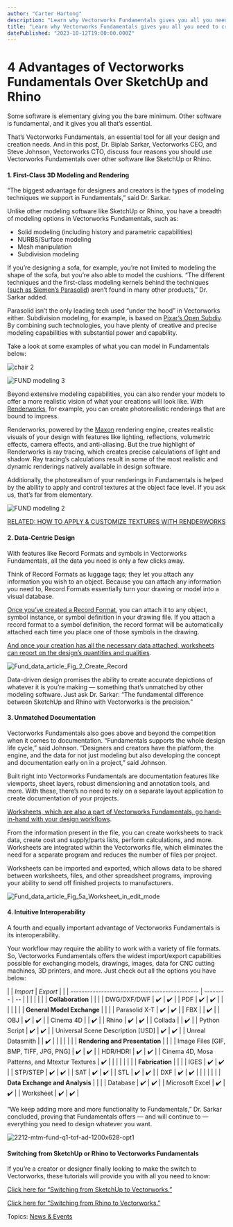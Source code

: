 ```yaml
---
author: "Carter Hartong"
description: "Learn why Vectorworks Fundamentals gives you all you need to create furniture, objects, and more. "
title: "Learn why Vectorworks Fundamentals gives you all you need to create furniture, objects, and more. " 
datePublished: "2023-10-12T19:00:00.000Z"
---
```

# 4 Advantages of Vectorworks Fundamentals Over SketchUp and Rhino

Some software is elementary giving you the bare minimum. Other software is fundamental, and it gives you all that’s essential.

That’s Vectorworks Fundamentals, an essential tool for all your design and creation needs. And in this post, Dr. Biplab Sarkar, Vectorworks CEO, and Steve Johnson, Vectorworks CTO, discuss four reasons you should use Vectorworks Fundamentals over other software like SketchUp or Rhino.

#### 1\. First-Class 3D Modeling and Rendering

“The biggest advantage for designers and creators is the types of modeling techniques we support in Fundamentals,” said Dr. Sarkar.

Unlike other modeling software like SketchUp or Rhino, you have a breadth of modeling options in Vectorworks Fundamentals, such as:

* Solid modeling (including history and parametric capabilities)
* NURBS/Surface modeling
* Mesh manipulation
* Subdivision modeling

If you’re designing a sofa, for example, you’re not limited to modeling the shape of the sofa, but you’re also able to model the cushions. “The different techniques and the first-class modeling kernels behind the techniques ([such as Siemen’s Parasolid](https://blogs.sw.siemens.com/plm-components/how-parasolid-helps-vectorworks-designers-make-limitless-designs/)) aren’t found in many other products,” Dr. Sarkar added.

Parasolid isn’t the only leading tech used “under the hood” in Vectorworks either. Subdivision modeling, for example, is based on [Pixar’s Open Subdiv](https://graphics.pixar.com/opensubdiv/overview.html). By combining such technologies, you have plenty of creative and precise modeling capabilities with substantial power and capability.

Take a look at some examples of what you can model in Fundamentals below:

![chair 2](https://blog.vectorworks.net/hs-fs/hubfs/Blog%20Images/230928_FUND%20Competitor%20Comparison/chair%202.png?width=1440&height=701&name=chair%202.png)

![FUND modeling 3](https://blog.vectorworks.net/hs-fs/hubfs/Blog%20Images/230928_FUND%20Competitor%20Comparison/FUND%20modeling%203.png?width=1440&height=800&name=FUND%20modeling%203.png)

Beyond extensive modeling capabilities, you can also render your models to offer a more realistic vision of what your creations will look like. With [Renderworks](../../../net/vectorworks/blog/renderworks-renderings-powered-by-maxon.html), for example, you can create photorealistic renderings that are bound to impress.

Renderworks, powered by the [Maxon](https://www.maxon.net/en/maxon-one-and-adobe-substance-3d?gclid=EAIaIQobChMIibD3uc3pgQMVFuXjBx3OYwCbEAAYASAAEgI2KfD%5FBwE) rendering engine, creates realistic visuals of your design with features like lighting, reflections, volumetric effects, camera effects, and anti-aliasing. But the true highlight of Renderworks is ray tracing, which creates precise calculations of light and shadow. Ray tracing’s calculations result in some of the most realistic and dynamic renderings natively available in design software.

Additionally, the photorealism of your renderings in Fundamentals is helped by the ability to apply and control textures at the object face level. If you ask us, that’s far from elementary. 

![FUND modeling 2](https://blog.vectorworks.net/hs-fs/hubfs/Blog%20Images/230928_FUND%20Competitor%20Comparison/FUND%20modeling%202.png?width=1440&height=800&name=FUND%20modeling%202.png)

[RELATED: HOW TO APPLY & CUSTOMIZE TEXTURES WITH RENDERWORKS](../../../net/vectorworks/blog/applying-customizing-textures-in-renderworks.html)

#### 2\. Data-Centric Design

With features like Record Formats and symbols in Vectorworks Fundamentals, all the data you need is only a few clicks away. 

Think of Record Formats as luggage tags; they let you attach any information you wish to an object. Because you can attach any information you need to, Record Formats essentially turn your drawing or model into a visual database.

[Once you’ve created a Record Format](https://app-help.vectorworks.net/2023/eng/VW2023%5FGuide/RecordsSchedules/Creating%20record%5Fformats.htm#:~:text=To%20create%20a%20new%20record,Record%20Format%20dialog%20box%20opens.), you can attach it to any object, symbol instance, or symbol definition in your drawing file. If you attach a record format to a symbol definition, the record format will be automatically attached each time you place one of those symbols in the drawing.

[And once your creation has all the necessary data attached, worksheets can report on the design’s quantities and qualities](../../../net/vectorworks/blog/limitless-data-driven-designs-in-vectorworks-fundamentals.html).

![Fund_data_article_Fig_2_Create_Record](https://blog.vectorworks.net/hs-fs/hubfs/Blog%20Images/230310_FUND%20Data/Fund_data_article_Fig_2_Create_Record.png?width=1440&height=751&name=Fund_data_article_Fig_2_Create_Record.png)

Data-driven design promises the ability to create accurate depictions of whatever it is you’re making — something that’s unmatched by other modeling software. Just ask Dr. Sarkar: “The fundamental difference between SketchUp and Rhino with Vectorworks is the precision.”

#### 3\. Unmatched Documentation

Vectorworks Fundamentals also goes above and beyond the competition when it comes to documentation. “Fundamentals supports the whole design life cycle,” said Johnson. “Designers and creators have the platform, the engine, and the data for not just modeling but also developing the concept and documentation early on in a project,” said Johnson.

Built right into Vectorworks Fundamentals are documentation features like viewports, sheet layers, robust dimensioning and annotation tools, and more. With these, there’s no need to rely on a separate layout application to create documentation of your projects. 

[Worksheets, which are also a part of Vectorworks Fundamentals, go hand-in-hand with your design workflows](https://app-help.vectorworks.net/2022/eng/VW2022%5FGuide/Worksheets/Worksheets.htm?rhhlterm=worksheets%20worksheet&rhsearch=worksheets). 

From the information present in the file, you can create worksheets to track data, create cost and supply/parts lists, perform calculations, and more. Worksheets are integrated within the Vectorworks file, which eliminates the need for a separate program and reduces the number of files per project. 

Worksheets can be imported and exported, which allows data to be shared between worksheets, files, and other spreadsheet programs, improving your ability to send off finished projects to manufacturers.

![Fund_data_article_Fig_5a_Worksheet_in_edit_mode](https://blog.vectorworks.net/hs-fs/hubfs/Blog%20Images/230310_FUND%20Data/Fund_data_article_Fig_5a_Worksheet_in_edit_mode.png?width=1440&height=562&name=Fund_data_article_Fig_5a_Worksheet_in_edit_mode.png)

#### 4\. Intuitive Interoperability

A fourth and equally important advantage of Vectorworks Fundamentals is its interoperability.

Your workflow may require the ability to work with a variety of file formats. So, Vectorworks Fundamentals offers the widest import/export capabilities possible for exchanging models, drawings, images, data for CNC cutting machines, 3D printers, and more. Just check out all the options you have below:

| |  _Import_                                    | _Export_ |    |
| ---------------------------------------------- | -------- | -- |
| |                                              |          |    |
| **Collaboration**                              |          |    |
| DWG/DXF/DWF                                    | ✔️       | ✔️ |
| PDF                                            | ✔️       | ✔️ |
| |                                              |          |    |
| **General Model Exchange**                     |          |    |
| Parasolid X-T                                  | ✔️       | ✔️ |
| FBX                                            |          | ✔️ |
| OBJ                                            | ✔️       | ✔️ |
| Cinema 4D                                      |          | ✔️ |
| Rhino                                          | ✔️       | ✔️ |
| Collada                                        |          | ✔️ |
| Python Script                                  | ✔️       | ✔️ |
| Universal Scene Description \[USD\]            | ✔️       | ✔️ |
| Unreal Datasmith                               |          | ✔️ |
| |                                              |          |    |
| **Rendering and Presentation**                 |          |    |
| Image Files \[GIF, BMP, TIFF, JPG, PNG\]       | ✔️       | ✔️ |
| HDR/HDRI                                       | ✔️       | ✔️ |
| Cinema 4D, Mosa Patterns, and Mtextur Textures | ✔️       |    |
| |                                              |          |    |
| **Fabrication**                                |          |    |
| IGES                                           | ✔️       | ✔️ |
| STP/STEP                                       | ✔️       | ✔️ |
| SAT                                            | ✔️       | ✔️ |
| STL                                            | ✔️       | ✔️ |
| DXF                                            | ✔️       | ✔️ |
| |                                              |          |    |
| **Data Exchange and Analysis**                 |          |    |
| Database                                       | ✔️       | ✔️ |
| Microsoft Excel                                | ✔️       | ✔️ |
| Worksheet                                      | ✔️       | ✔️ |

“We keep adding more and more functionality to Fundamentals,” Dr. Sarkar concluded, proving that Fundamentals offers — and will continue to —everything you need to design whatever you want.

![2212-mtm-fund-q1-tof-ad-1200x628-opt1](https://blog.vectorworks.net/hs-fs/hubfs/Blog%20Images/230928_FUND%20Competitor%20Comparison/2212-mtm-fund-q1-tof-ad-1200x628-opt1.jpg?width=1440&height=754&name=2212-mtm-fund-q1-tof-ad-1200x628-opt1.jpg)

#### Switching from SketchUp or Rhino to Vectorworks Fundamentals 

If you’re a creator or designer finally looking to make the switch to Vectorworks, these tutorials will provide you with all you need to know:

[Click here for “Switching from SketchUp to Vectorworks.”](https://university.vectorworks.net/course/view.php?id=318)

[Click here for “Switching from Rhino to Vectorworks.”](https://university.vectorworks.net/course/view.php?id=317)

 Topics: [News & Events](https://blog.vectorworks.net/topic/news-events) 

 